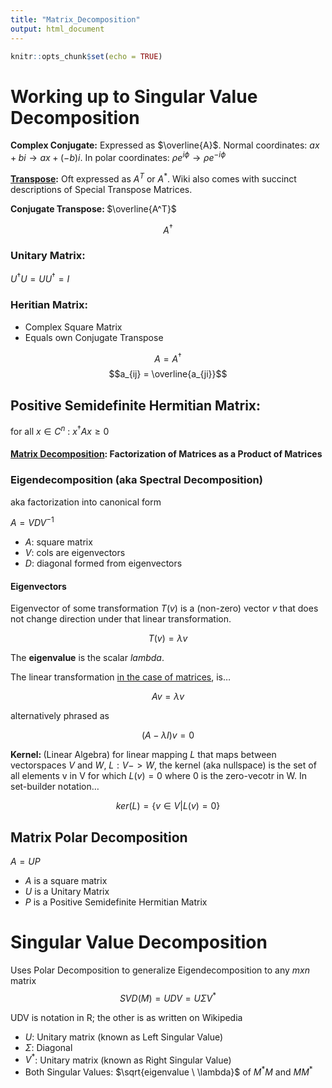 ```yaml
---
title: "Matrix_Decomposition"
output: html_document
---
```


```r
knitr::opts_chunk$set(echo = TRUE)
```

# Working up to Singular Value Decomposition

**Complex Conjugate:** Expressed as $\overline{A}$. Normal coordinates: $ax+bi \rightarrow ax+(-b)i$. In polar coordinates: $\rho e^{i\phi} \rightarrow \rho e^{-i\phi}$

**[Transpose](https://en.wikipedia.org/wiki/Transpose):** Oft expressed as $A^T$  or $A^*$. Wiki also comes with succinct descriptions of Special Transpose Matrices.

**Conjugate Transpose: **
$\overline{A^T}$

$$A^\dagger$$

### **Unitary Matrix:**
$U^\dagger U = U U^\dagger = I$

### **Heritian Matrix:** 
- Complex Square Matrix
- Equals own Conjugate Transpose 

$$A = A^\dagger$$
$$a_{ij} = \overline{a_{ji}}$$

## **Positive Semidefinite Hermitian Matrix:**
for all $x \in C^n$ : $x^\dagger A x \geq 0$

#### **[Matrix Decomposition](https://en.wikipedia.org/wiki/Matrix_decomposition):** Factorization of Matrices as a Product of Matrices 

### Eigendecomposition (aka Spectral Decomposition)

aka factorization into canonical form

$A = VDV^{-1}$

- $A$: square matrix
- $V$: cols are eigenvectors
- $D$: diagonal formed from eigenvectors

#### Eigenvectors

Eigenvector of some transformation $T(v)$ is a (non-zero) vector $v$ that does not change direction under that linear transformation.

$$T(v) = \lambda v$$

The **eigenvalue** is the scalar $lambda$.

The linear transformation [in the case of matrices](https://en.wikipedia.org/wiki/Eigendecomposition_of_a_matrix), is...

$$Av = \lambda v$$

alternatively phrased as

$$(A-\lambda I)v = 0$$

**Kernel: ** (Linear Algebra) for linear mapping $L$ that maps between vectorspaces $V$ and $W$,  $L : V -> W$, the kernel (aka nullspace) is the set of all elements v in V for which $L(v) = 0$ where 0 is the zero-vecotr in W. In set-builder notation...

$$ker(L) = \{ v \in V | L(v) = 0 \}$$


## Matrix Polar Decomposition
$A = UP$

- $A$ is a square matrix
- $U$ is a Unitary Matrix
- $P$ is a Positive Semidefinite Hermitian Matrix

# Singular Value Decomposition

Uses Polar Decomposition to generalize Eigendecomposition to any $mxn$ matrix
$$SVD( M) = UDV = U \Sigma V^*$$

UDV is notation in R; the other is as written on Wikipedia

- $U$: Unitary matrix (known as Left Singular Value)
- $\Sigma$: Diagonal
- $V^*$: Unitary matrix (known as Right Singular Value)
- Both Singular Values: $\sqrt{eigenvalue \ \lambda}$ of $M^*M$ and $MM^*$

